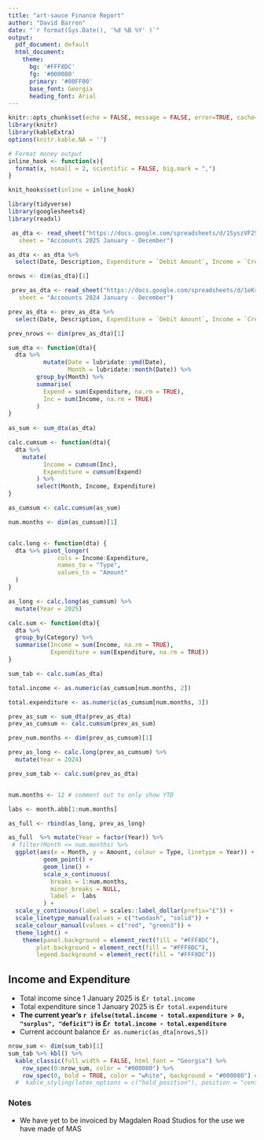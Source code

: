 ```yaml
---
title: "art-sauce Finance Report"
author: "David Barron"
date: "`r format(Sys.Date(), '%d %B %Y' )`"
output:
  pdf_document: default
  html_document:
    theme:
      bg: '#FFF8DC'
      fg: '#000080'
      primary: '#00FF00'
      base_font: Georgia
      heading_font: Arial
---
```


```r
knitr::opts_chunk$set(echo = FALSE, message = FALSE, error=TRUE, cache=FALSE)
library(knitr)
library(kableExtra)
options(knitr.kable.NA = '')

# Format money output
inline_hook <- function(x){
  format(x, nsmall = 2, scientific = FALSE, big.mark = ",")
}

knit_hooks$set(inline = inline_hook)

```

```r
library(tidyverse)
library(googlesheets4)
library(readxl)

```

```r
 as_dta <- read_sheet("https://docs.google.com/spreadsheets/d/1SyszVF2SYg594Z6yqFBbyGqJxVR2C6IjfhJF35Obvks/edit?usp=sharing",
   sheet = "Accoounts 2025 January - December")

as_dta <- as_dta %>%
  select(Date, Description, Expenditure = `Debit Amount`, Income = `Credit Amount`, Balance, Category)

nrows <- dim(as_dta)[1]
```

```r
 prev_as_dta <- read_sheet("https://docs.google.com/spreadsheets/d/1eKrWtCjT86qElyHUVfDRuESNdZzGMvXR25UdAMDiTcY/edit?usp=sharing",
   sheet = "Accoounts 2024 January - December")

prev_as_dta <- prev_as_dta %>%
  select(Date, Description, Expenditure = `Debit Amount`, Income = `Credit Amount`, Balance, Category)

prev_nrows <- dim(prev_as_dta)[1]

```

```r

sum_dta <- function(dta){
  dta %>%
          mutate(Date = lubridate::ymd(Date),
                 Month = lubridate::month(Date)) %>%
        group_by(Month) %>%
        summarise(
          Expend = sum(Expenditure, na.rm = TRUE),
          Inc = sum(Income, na.rm = TRUE)
        )  
}
 
as_sum <- sum_dta(as_dta)

calc.cumsum <- function(dta){
  dta %>%
    mutate(
          Income = cumsum(Inc),
          Expenditure = cumsum(Expend)
        ) %>%
        select(Month, Income, Expenditure)
}

as_cumsum <- calc.cumsum(as_sum)

num.months <- dim(as_cumsum)[1]


calc.long <- function(dta) {
  dta %>% pivot_longer(
              cols = Income:Expenditure,
              names_to = "Type",
              values_to = "Amount"
  ) 
}

as_long <- calc.long(as_cumsum) %>%
  mutate(Year = 2025)

calc.sum <- function(dta){
  dta %>%
  group_by(Category) %>%
  summarise(Income = sum(Income, na.rm = TRUE),
            Expenditure = sum(Expenditure, na.rm = TRUE))
}

sum_tab <- calc.sum(as_dta)

total.income <- as.numeric(as_cumsum[num.months, 2])

total.expenditure <- as.numeric(as_cumsum[num.months, 3]) 


```

```r

prev_as_sum <- sum_dta(prev_as_dta)
prev_as_cumsum <- calc.cumsum(prev_as_sum)

prev_num.months <- dim(prev_as_cumsum)[1]

prev_as_long <- calc.long(prev_as_cumsum) %>% 
  mutate(Year = 2024)

prev_sum_tab <- calc.sum(prev_as_dta)



```

```r

num.months <- 12 # comment out to only show YTD

labs <- month.abb[1:num.months]

as_full <- rbind(as_long, prev_as_long)

as_full  %>% mutate(Year = factor(Year)) %>%
 # filter(Month <= num.months) %>%
  ggplot(aes(x = Month, y = Amount, colour = Type, linetype = Year)) + 
          geom_point() +
          geom_line() +
          scale_x_continuous(
            breaks = 1:num.months,
            minor_breaks = NULL,
            label =  labs
          ) + 
  scale_y_continuous(label = scales::label_dollar(prefix="£")) +
  scale_linetype_manual(values = c("twodash", "solid")) +
  scale_colour_manual(values = c("red", "green3")) +
  theme_light() +
    theme(panel.background = element_rect(fill = "#FFF8DC"),
        plot.background = element_rect(fill = "#FFF8DC"),
        legend.background = element_rect(fill = "#FFF8DC"))

```

## Income and Expenditure

-   Total income since 1 January 2025 is £`r total.income`
-   Total expenditure since 1 January 2025 is £`r total.expenditure`
-   **The current year's `r ifelse(total.income - total.expenditure > 0, "surplus", "deficit")` is £`r total.income - total.expenditure`**
-   Current account balance £`r as.numeric(as_dta[nrows,5])`

```r

nrow_sum <- dim(sum_tab)[1]
sum_tab %>% kbl() %>%
  kable_classic(full_width = FALSE, html_font = "Georgia") %>%
    row_spec(0:nrow_sum, color = "#000080") %>%
    row_spec(0, bold = TRUE, color = "white", background = "#000080") #%>%
  #  kable_styling(latex_options = c("hold_position"), position = "center")

```


### Notes

- We have yet to be invoiced by Magdalen Road Studios for the use we have made of MAS
